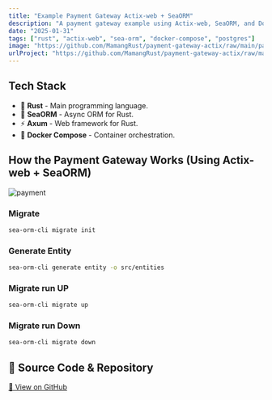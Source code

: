 ```yaml
---
title: "Example Payment Gateway Actix-web + SeaORM"
description: "A payment gateway example using Actix-web, SeaORM, and Docker Compose."
date: "2025-01-31"
tags: ["rust", "actix-web", "sea-orm", "docker-compose", "postgres"]
image: "https://github.com/MamangRust/payment-gateway-actix/raw/main/payment_gateway.png?raw=true"
urlProject: "https://github.com/MamangRust/payment-gateway-actix/raw/main/payment_gateway.png?raw=true"
---
```


## Tech Stack

- 🦀 **Rust** - Main programming language.
- 🌊 **SeaORM** - Async ORM for Rust.
- ⚡ **Axum** - Web framework for Rust.
- 🐳 **Docker Compose** - Container orchestration.



## How the Payment Gateway Works (Using Actix-web + SeaORM)

<img src="https://github.com/MamangRust/payment-gateway-actix/raw/main/payment_gateway.png?raw=true" alt="payment" />

### Migrate

```sh
sea-orm-cli migrate init
```

### Generate Entity

```sh
sea-orm-cli generate entity -o src/entities
```

### Migrate run UP

```sh
sea-orm-cli migrate up
```

### Migrate run Down

```sh
sea-orm-cli migrate down
```




## 🔗 Source Code & Repository
[📌 View on GitHub](https://github.com/MamangRust/payment-gateway-actix)
